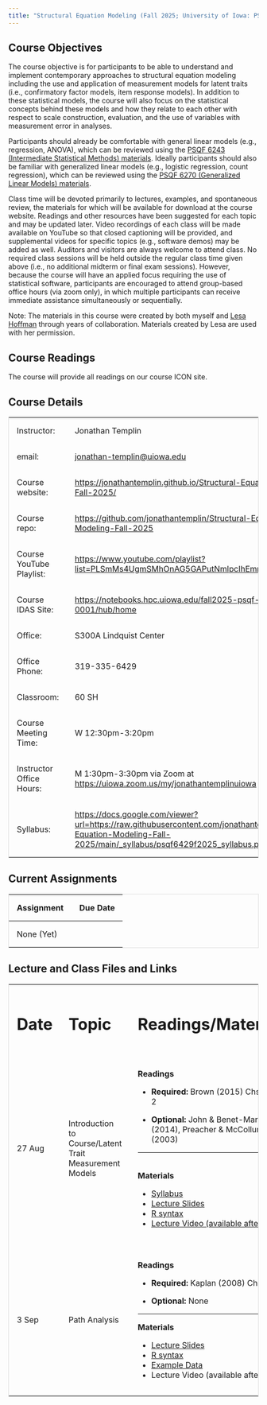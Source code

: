 ```yaml
---
title: "Structural Equation Modeling (Fall 2025; University of Iowa: PSQF 6249)"
---
```


## Course Objectives

The course objective is for participants to be able to understand and implement contemporary approaches to structural equation modeling including the use and application of measurement models for latent traits (i.e., confirmatory factor models, item response models). In addition to these statistical models, the course will also focus on the statistical concepts behind these models and how they relate to each other with respect to scale construction, evaluation, and the use of variables with measurement error in analyses.

Participants should already be comfortable with general linear models (e.g., regression, ANOVA), which can be reviewed using the [PSQF 6243 (Intermediate Statistical Methods) materials](http://lesahoffman.com/PSQF6243/index.html). Ideally participants should also be familiar with generalized linear models (e.g., logistic regression, count regression), which can be reviewed using the [PSQF 6270 (Generalized Linear Models) materials](http://lesahoffman.com/PSQF6270/index.html).

Class time will be devoted primarily to lectures, examples, and spontaneous review, the materials for which will be available for download at the course website. Readings and other resources have been suggested for each topic and may be updated later. Video recordings of each class will be made available on YouTube so that closed captioning will be provided, and supplemental videos for specific topics (e.g., software demos) may be added as well. Auditors and visitors are always welcome to attend class. No required class sessions will be held outside the regular class time given above (i.e., no additional midterm or final exam sessions). However, because the course will have an applied focus requiring the use of statistical software, participants are encouraged to attend group-based office hours (via zoom only), in which multiple participants can receive immediate assistance simultaneously or sequentially.

Note: The materials in this course were created by both myself and [Lesa Hoffman](https://www.lesahoffman.com) through years of collaboration. Materials created by Lesa are used with her permission.

## Course Readings

The course will provide all readings on our course ICON site.

## Course Details

+--------------------------+-------------------------------------------------------------------------------------------------------------------------------------------------------------------------+
| Instructor:              | Jonathan Templin                                                                                                                                                        |
+--------------------------+-------------------------------------------------------------------------------------------------------------------------------------------------------------------------+
| email:                   | [jonathan-templin\@uiowa.edu](mailto:jonathan-templin@uiowa.edu)                                                                                                        |
+--------------------------+-------------------------------------------------------------------------------------------------------------------------------------------------------------------------+
| Course website:          | <https://jonathantemplin.github.io/Structural-Equation-Modeling-Fall-2025/>                                                                                             |
+--------------------------+-------------------------------------------------------------------------------------------------------------------------------------------------------------------------+
| Course repo:             | <https://github.com/jonathantemplin/Structural-Equation-Modeling-Fall-2025>                                                                                             |
+--------------------------+-------------------------------------------------------------------------------------------------------------------------------------------------------------------------+
| Course YouTube Playlist: | <https://www.youtube.com/playlist?list=PLSmMs4UgmSMhOnAG5GAPutNmlpcIhEmmZ>                                                                                              |
+--------------------------+-------------------------------------------------------------------------------------------------------------------------------------------------------------------------+
| Course IDAS Site:        | <https://notebooks.hpc.uiowa.edu/fall2025-psqf-6249-0001/hub/home>                                                                                                      |
+--------------------------+-------------------------------------------------------------------------------------------------------------------------------------------------------------------------+
| Office:                  | S300A Lindquist Center                                                                                                                                                  |
+--------------------------+-------------------------------------------------------------------------------------------------------------------------------------------------------------------------+
| Office Phone:            | 319-335-6429                                                                                                                                                            |
+--------------------------+-------------------------------------------------------------------------------------------------------------------------------------------------------------------------+
| Classroom:               | 60 SH                                                                                                                                                                   |
+--------------------------+-------------------------------------------------------------------------------------------------------------------------------------------------------------------------+
| Course Meeting Time:     | W 12:30pm-3:20pm                                                                                                                                                        |
+--------------------------+-------------------------------------------------------------------------------------------------------------------------------------------------------------------------+
| Instructor Office Hours: | M 1:30pm-3:30pm via Zoom at <https://uiowa.zoom.us/my/jonathantemplinuiowa>                                                                                             |
+--------------------------+-------------------------------------------------------------------------------------------------------------------------------------------------------------------------+
| Syllabus:                | <https://docs.google.com/viewer?url=https://raw.githubusercontent.com/jonathantemplin/Structural-Equation-Modeling-Fall-2025/main/_syllabus/psqf6429f2025_syllabus.pdf> |
+--------------------------+-------------------------------------------------------------------------------------------------------------------------------------------------------------------------+

## Current Assignments

| Assignment | Due Date |
|------------|----------|
| None (Yet) |          |

## Lecture and Class Files and Links

```{=html}
<style>
table {
  border-collapse: collapse;
  width: 100%;
  border: 1px solid #ddd;
}

th, td {
  text-align: left;
  padding: 16px;
}
</style>
```

+----------+--------------------------------------------------------+:--------------------------------------------------------------------------------------------------------------------------------------------------------------------------------------------------------------+
| # Date   | # Topic                                                | # Readings/Materials                                                                                                                                                                                          |
+----------+--------------------------------------------------------+---------------------------------------------------------------------------------------------------------------------------------------------------------------------------------------------------------------+
| 27 Aug   | Introduction to Course/Latent Trait Measurement Models | **Readings**                                                                                                                                                                                                  |
|          |                                                        |                                                                                                                                                                                                               |
|          |                                                        | -   **Required:** Brown (2015) Chs. 1 and 2                                                                                                                                                                   |
|          |                                                        |                                                                                                                                                                                                               |
|          |                                                        | -   **Optional:** John & Benet-Martinez (2014), Preacher & McCollum (2003)                                                                                                                                    |
|          |                                                        |                                                                                                                                                                                                               |
|          |                                                        | <hr>                                                                                                                                                                                                          |
|          |                                                        |                                                                                                                                                                                                               |
|          |                                                        | \                                                                                                                                                                                                             |
|          |                                                        | **Materials**                                                                                                                                                                                                 |
|          |                                                        |                                                                                                                                                                                                               |
|          |                                                        | -   [Syllabus](https://docs.google.com/viewer?url=https://raw.githubusercontent.com/jonathantemplin/Structural-Equation-Modeling-Fall-2025/main/_syllabus/psqf6429f2025_syllabus.pdf)                         |
|          |                                                        | -   [Lecture Slides](https://docs.google.com/viewer?url=https://raw.githubusercontent.com/jonathantemplin/Structural-Equation-Modeling-Fall-2025/main/_lectures/01_Introduction/psqf6249f2025_lecture01.pdf)  |
|          |                                                        | -   [R syntax](https://github.com/jonathantemplin/Structural-Equation-Modeling-Fall-2025/blob/main/_lectures/01_Introduction/psqf6249f2025_lecture01.R)                                                       |
|          |                                                        | -   [Lecture Video (available after class)](https://youtu.be/hTDtAkumn4s)                                                                                                                                     |
+----------+--------------------------------------------------------+---------------------------------------------------------------------------------------------------------------------------------------------------------------------------------------------------------------+
| 3 Sep    | Path Analysis                                          | **Readings**                                                                                                                                                                                                  |
|          |                                                        |                                                                                                                                                                                                               |
|          |                                                        | -   **Required:** Kaplan (2008) Ch. 2                                                                                                                                                                         |
|          |                                                        |                                                                                                                                                                                                               |
|          |                                                        | -   **Optional:** None                                                                                                                                                                                        |
|          |                                                        |                                                                                                                                                                                                               |
|          |                                                        | <hr>                                                                                                                                                                                                          |
|          |                                                        |                                                                                                                                                                                                               |
|          |                                                        | **Materials**                                                                                                                                                                                                 |
|          |                                                        |                                                                                                                                                                                                               |
|          |                                                        | -   [Lecture Slides](https://docs.google.com/viewer?url=https://raw.githubusercontent.com/jonathantemplin/Structural-Equation-Modeling-Fall-2025/main/_lectures/02_Path_Analysis/psqf6249f2025_lecture02.pdf) |
|          |                                                        | -   [R syntax](https://www.github.com/jonathantemplin/Structural-Equation-Modeling-Fall-2025/main/_lectures/02_Path_Analysis/psqf6249f2025_lecture02.R)                                                       |
|          |                                                        | -   [Example Data](https://www.github.com/jonathantemplin/Structural-Equation-Modeling-Fall-2025/main/_lectures/02_Path_Analysis/mathdata.csv)                                                                |
|          |                                                        | -   Lecture Video (available after class)                                                                                                                                                                     |
+----------+--------------------------------------------------------+---------------------------------------------------------------------------------------------------------------------------------------------------------------------------------------------------------------+
